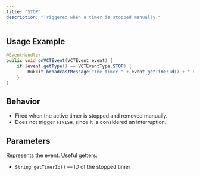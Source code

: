 ```yaml
---
title: "STOP"
description: "Triggered when a timer is stopped manually."
---
```


## Usage Example

```java
@EventHandler
public void onVCTEvent(VCTEvent event) {
    if (event.getType() == VCTEventType.STOP) {
        Bukkit.broadcastMessage("The timer " + event.getTimerId() + " has been stopped!");
    }
}
```

## Behavior

* Fired when the active timer is stopped and removed manually.
* Does not trigger `FINISH`, since it is considered an interruption.

## Parameters

<ResponseField name="event" type="VCTEvent">
  Represents the event. Useful getters:  

* `String getTimerId()` — ID of the stopped timer

</ResponseField>
